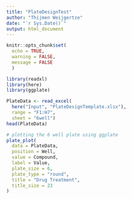 ```yaml
---
title: "PlateDesignTest"
author: "Thijmen Weijgertze"
date: "`r Sys.Date()`"
output: html_document
---
```


```r
knitr::opts_chunk$set(
  echo = TRUE,
  warning = FALSE,
  message = FALSE
  )
```

```r
library(readxl)
library(here)
library(ggplate)
```


```r
PlateData <- read_excel(
  here("Input", "PlateDesignTemplate.xlsx"), 
  range = "F1:H7",
  sheet = "6well")
head(PlateData)
```

```r
# plotting the 6 well plate using ggplate
plate_plot(
  data = PlateData,
  position = Well,
  value = Compound,
  label = Value,
  plate_size = 6,
  plate_type = "round",
  title = "Drug Treatment",
  title_size = 23
)
```

